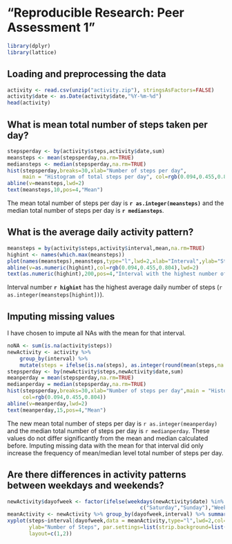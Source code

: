 # "Reproducible Research: Peer Assessment 1"

```r
library(dplyr)
library(lattice)
```


## Loading and preprocessing the data
```r
activity <- read.csv(unzip("activity.zip"), stringsAsFactors=FALSE)
activity$date <- as.Date(activity$date,"%Y-%m-%d")
head(activity)
```



## What is mean total number of steps taken per day?
```r
stepsperday <- by(activity$steps,activity$date,sum)
meansteps <- mean(stepsperday,na.rm=TRUE)
mediansteps <- median(stepsperday,na.rm=TRUE)
hist(stepsperday,breaks=30,xlab="Number of steps per day",
     main = "Histogram of total steps per day", col=rgb(0.094,0.455,0.804))
abline(v=meansteps,lwd=2)
text(meansteps,10,pos=4,"Mean")
```

The mean total number of steps per day is **`r as.integer(meansteps)`** and the median total number
of steps per day is **`r mediansteps`**.


## What is the average daily activity pattern?
```r
meansteps = by(activity$steps,activity$interval,mean,na.rm=TRUE)
highint <- names(which.max(meansteps))
plot(names(meansteps),meansteps,type="l",lwd=2,xlab="Interval",ylab="Steps",main="Average daily steps per interval")
abline(v=as.numeric(highint),col=rgb(0.094,0.455,0.804),lwd=2)
text(as.numeric(highint),200,pos=4,"Interval with the highest number of steps",col=rgb(0.094,0.455,0.804))
```

Interval number **`r highint`** has the highest average daily number of steps (`r as.integer(meansteps[highint])`).

## Imputing missing values
I have chosen to impute all NAs with the mean for that interval. 

```r
noNA <- sum(is.na(activity$steps))
newActivity <- activity %>% 
    group_by(interval) %>% 
    mutate(steps = ifelse(is.na(steps), as.integer(round(mean(steps,na.rm=TRUE))), steps))
stepsperday <- by(newActivity$steps,newActivity$date,sum)
meanperday = mean(stepsperday,na.rm=TRUE)
medianperday = median(stepsperday,na.rm=TRUE)
hist(stepsperday,breaks=30,xlab="Number of steps per day",main = "Histogram of total steps per day",
     col=rgb(0.094,0.455,0.804))
abline(v=meanperday,lwd=2)
text(meanperday,15,pos=4,"Mean")
```

The new mean total number of steps per day is `r as.integer(meanperday)` and the median total number
of steps per day is `r medianperday`. These values do not differ significantly from the mean and median calculated before. Imputing missing data with the mean for that interval did only increase the frequency of mean/median level total number of steps per day. 


## Are there differences in activity patterns between weekdays and weekends?
```r
newActivity$dayofweek <- factor(ifelse(weekdays(newActivity$date) %in% 
                                           c("Saturday","Sunday"),"Weekend","Weekday"))
meanActivity <- newActivity %>% group_by(dayofweek,interval) %>% summarise(steps = mean(steps))
xyplot(steps~interval|dayofweek,data = meanActivity,type="l",lwd=2,col="black", xlab="Interval",
       ylab="Number of Steps", par.settings=list(strip.background=list(col=rgb(0.094,0.455,0.804,0.8))),
       layout=c(1,2))
```


